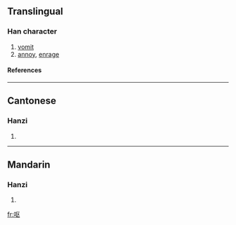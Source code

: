 {{see|嘔}}

==Translingual==
===Han character===
{{Han char|rn=30|rad=口|as=04|sn=7|four=|canj=口尸大 (RSK)}}
# [[vomit]]
# [[annoy]], [[enrage]]
====References====
{{Han ref|kx=0181.191|hdz=10587.040|uh=5455|ud=21589}}
----
==Cantonese==
===Hanzi===
{{yue-hanzi|jyut=|y=au2}}
# {{defn|Cantonese}}
----
==Mandarin==
===Hanzi===
{{cmn-hanzi|tra=嘔|pin=[[ōu]] (ou1)|wg=ou<sup>1</sup>}}
# {{defn|Mandarin}}

[[fr:呕]]